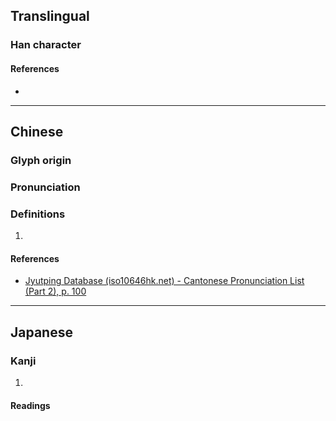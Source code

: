 {{character info}}
==Translingual==

===Han character===
{{Han char|rn=46|rad=山|as=08|sn=11|four=25781|canj=UJLO|ids=⿰山疌}}

====References====
* {{Han ref|kx=0315.040|dkj=08210|dj=0615.240|hdz=10779.010|uh=5D28|ud=23848|bh=D4FA|bd=54522}}

----

==Chinese==
{{zh-forms}}

===Glyph origin===
{{Han etym}}

===Pronunciation===
{{zh-pron
|m=jié
|c=zip6
|mc=y
|oc=y
|cat=
}}

===Definitions===
{{zh-hanzi}}

# {{rfdef|zh}}

====References====
* [http://www.iso10646hk.net/jp/document/download.jsp Jyutping Database (iso10646hk.net) - Cantonese Pronunciation List (Part 2), p. 100]

----

==Japanese==

===Kanji===
{{ja-kanji|grade=|rs=山08}}

# {{rfdef|ja|sort=山08}}

====Readings====
{{ja-readings
|on=せふ, ぜふ
|kun=}}